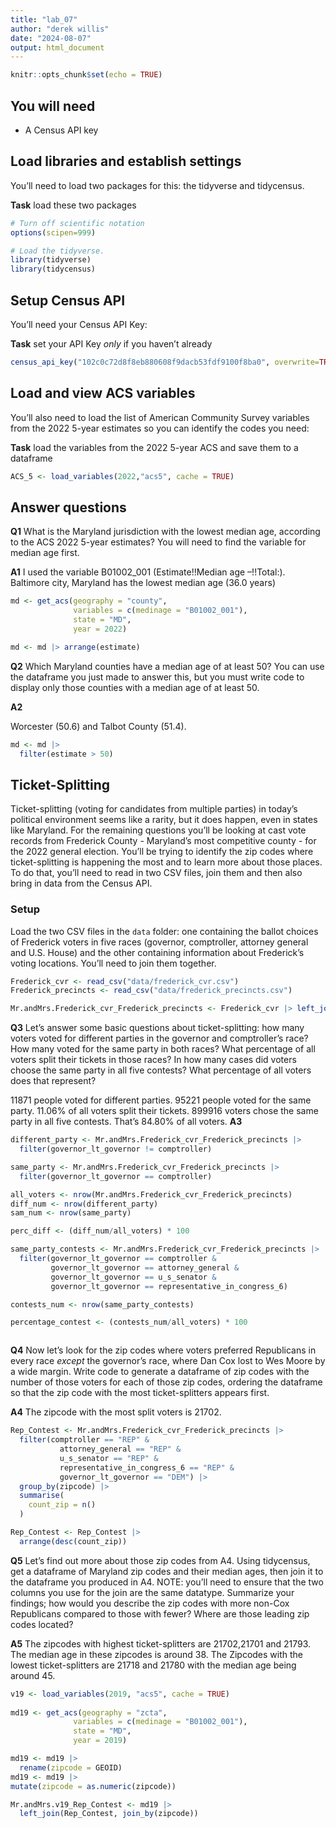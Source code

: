 ```yaml
---
title: "lab_07"
author: "derek willis"
date: "2024-08-07"
output: html_document
---
```


```r
knitr::opts_chunk$set(echo = TRUE)
```

## You will need

-   A Census API key

## Load libraries and establish settings

You'll need to load two packages for this: the tidyverse and tidycensus.

**Task** load these two packages

```r
# Turn off scientific notation
options(scipen=999)

# Load the tidyverse.
library(tidyverse)
library(tidycensus)
```

## Setup Census API

You'll need your Census API Key:

**Task** set your API Key *only* if you haven't already

```r
census_api_key("102c0c72d8f8eb880608f9dacb53fdf9100f8ba0", overwrite=TRUE)
```

## Load and view ACS variables

You'll also need to load the list of American Community Survey variables from the 2022 5-year estimates so you can identify the codes you need:

**Task** load the variables from the 2022 5-year ACS and save them to a dataframe

```r
ACS_5 <- load_variables(2022,"acs5", cache = TRUE)
```

## Answer questions

**Q1** What is the Maryland jurisdiction with the lowest median age, according to the ACS 2022 5-year estimates? You will need to find the variable for median age first.

**A1**
I used the variable B01002_001 (Estimate!!Median age --!!Total:). Baltimore city, Maryland has the lowest median age (36.0 years)

```r
md <- get_acs(geography = "county",
              variables = c(medinage = "B01002_001"),
              state = "MD",
              year = 2022)

md <- md |> arrange(estimate)
```

**Q2** Which Maryland counties have a median age of at least 50? You can use the dataframe you just made to answer this, but you must write code to display only those counties with a median age of at least 50.

**A2**

Worcester (50.6) and Talbot County (51.4).

```r
md <- md |>
  filter(estimate > 50)
```

## Ticket-Splitting

Ticket-splitting (voting for candidates from multiple parties) in today's political environment seems like a rarity, but it does happen, even in states like Maryland. For the remaining questions you'll be looking at cast vote records from Frederick County - Maryland's most competitive county - for the 2022 general election. You'll be trying to identify the zip codes where ticket-splitting is happening the most and to learn more about those places. To do that, you'll need to read in two CSV files, join them and then also bring in data from the Census API.

### Setup

Load the two CSV files in the `data` folder: one containing the ballot choices of Frederick voters in five races (governor, comptroller, attorney general and U.S. House) and the other containing information about Frederick's voting locations. You'll need to join them together.

```r
Frederick_cvr <- read_csv("data/frederick_cvr.csv")
Frederick_precincts <- read_csv("data/frederick_precincts.csv") 

Mr.andMrs.Frederick_cvr_Frederick_precincts <- Frederick_cvr |> left_join(Frederick_precincts, join_by(precinct))
```

**Q3** Let's answer some basic questions about ticket-splitting: how many voters voted for different parties in the governor and comptroller's race? How many voted for the same party in both races? What percentage of all voters split their tickets in those races? In how many cases did voters choose the same party in all five contests? What percentage of all voters does that represent?

11871 people voted for different parties. 95221 people voted for the same party. 11.06% of all voters split their tickets. 899916 voters chose the same party in all five contests. That's 84.80% of all voters. 
**A3**

```r
different_party <- Mr.andMrs.Frederick_cvr_Frederick_precincts |>
  filter(governor_lt_governor != comptroller) 

same_party <- Mr.andMrs.Frederick_cvr_Frederick_precincts |>
  filter(governor_lt_governor == comptroller)

all_voters <- nrow(Mr.andMrs.Frederick_cvr_Frederick_precincts) 
diff_num <- nrow(different_party)
sam_num <- nrow(same_party)

perc_diff <- (diff_num/all_voters) * 100 

same_party_contests <- Mr.andMrs.Frederick_cvr_Frederick_precincts |>
  filter(governor_lt_governor == comptroller &
         governor_lt_governor == attorney_general &
         governor_lt_governor == u_s_senator &
         governor_lt_governor == representative_in_congress_6)

contests_num <- nrow(same_party_contests)

percentage_contest <- (contests_num/all_voters) * 100 



```

**Q4** Now let's look for the zip codes where voters preferred Republicans in every race *except* the governor's race, where Dan Cox lost to Wes Moore by a wide margin. Write code to generate a dataframe of zip codes with the number of those voters for each of those zip codes, ordering the dataframe so that the zip code with the most ticket-splitters appears first.

**A4**
The zipcode with the most split voters is 21702. 

```r

Rep_Contest <- Mr.andMrs.Frederick_cvr_Frederick_precincts |>
  filter(comptroller == "REP" &
           attorney_general == "REP" &
           u_s_senator == "REP" &
           representative_in_congress_6 == "REP" &
           governor_lt_governor == "DEM") |>
  group_by(zipcode) |>
  summarise(
    count_zip = n()
  )

Rep_Contest <- Rep_Contest |>
  arrange(desc(count_zip))

```

**Q5** Let's find out more about those zip codes from A4. Using tidycensus, get a dataframe of Maryland zip codes and their median ages, then join it to the dataframe you produced in A4. NOTE: you'll need to ensure that the two columns you use for the join are the same datatype. Summarize your findings; how would you describe the zip codes with more non-Cox Republicans compared to those with fewer? Where are those leading zip codes located?

**A5**
The zipcodes with highest ticket-splitters are 21702,21701 and 21793. The median age in these zipcodes is around 38. The Zipcodes with the lowest ticket-splitters are 21718 and 21780 with the median age being around 45. 
```r
v19 <- load_variables(2019, "acs5", cache = TRUE)
	
md19 <- get_acs(geography = "zcta",
              variables = c(medinage = "B01002_001"),
              state = "MD",
              year = 2019)

md19 <- md19 |>
  rename(zipcode = GEOID)
md19 <- md19 |>
mutate(zipcode = as.numeric(zipcode))

Mr.andMrs.v19_Rep_Contest <- md19 |>
  left_join(Rep_Contest, join_by(zipcode))

  
```
